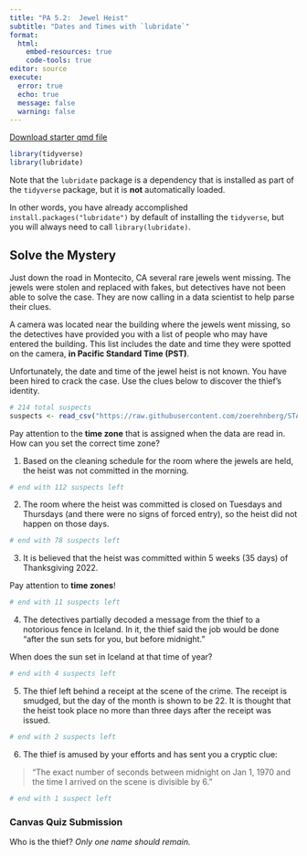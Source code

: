 ```yaml
---
title: "PA 5.2:  Jewel Heist"
subtitle: "Dates and Times with `lubridate`"
format: 
  html:
    embed-resources: true
    code-tools: true
editor: source
execute: 
  error: true
  echo: true
  message: false
  warning: false
---
```


[Download starter qmd file](PA5_2.qmd)

```r
library(tidyverse)
library(lubridate)
```

::: callout-note

Note that the `lubridate` package is a dependency that is installed as part of the `tidyverse` package, but it is **not** automatically loaded.

In other words, you have already accomplished `install.packages("lubridate")` by default of installing the `tidyverse`, but you will always need to call `library(lubridate)`.

:::

## Solve the Mystery

Just down the road in Montecito, CA several rare jewels went missing. The jewels were stolen and replaced with fakes, but detectives have not been able to solve the case. They are now calling in a data scientist to help parse their clues.

A camera was located near the building where the jewels went missing, so the detectives have provided you with a list of people who may have entered the building. This list includes the date and time they were spotted on the camera, **in Pacific Standard Time (PST)**.

Unfortunately, the date and time of the jewel heist is not known. You have been hired to crack the case. Use the clues below to discover the thief's identity.

```r
# 214 total suspects
suspects <- read_csv("https://raw.githubusercontent.com/zoerehnberg/STAT331-S23/main/practice_activities/suspects.csv")
```

::: callout-note

Pay attention to the **time zone** that is assigned when the data are read in. How can you set the correct time zone?

:::

1. Based on the cleaning schedule for the room where the jewels are held, the heist was not committed in the morning.

```r
# end with 112 suspects left
```

2. The room where the heist was committed is closed on Tuesdays and Thursdays (and there were no signs of forced entry), so the heist did not happen on those days.

```r
# end with 78 suspects left
```


3. It is believed that the heist was committed within 5 weeks (35 days) of Thanksgiving 2022.

::: callout-note
Pay attention to **time zones**!
:::

```r
# end with 11 suspects left
```

4. The detectives partially decoded a message from the thief to a notorious fence in Iceland. In it, the thief said the job would be done "after the sun sets for you, but before midnight."


::: callout-tip

When does the sun set in Iceland at that time of year?

:::

```r
# end with 4 suspects left
```

5. The thief left behind a receipt at the scene of the crime. The receipt is smudged, but the day of the month is shown to be 22. It is thought that the heist took place no more than three days after the receipt was issued.

```r
# end with 2 suspects left
```

6. The thief is amused by your efforts and has sent you a cryptic clue:

> "The exact number of seconds between midnight on Jan 1, 1970 and the time I arrived on the scene is divisible by 6."

```r
# end with 1 suspect left
```

::: callout-note

### Canvas Quiz Submission

Who is the thief? *Only one name should remain.*

:::